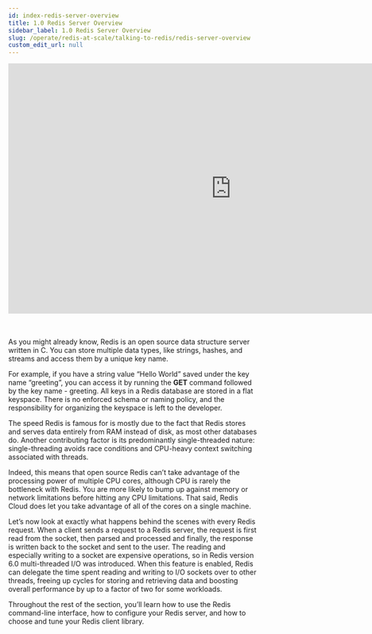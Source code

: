 ```yaml
---
id: index-redis-server-overview
title: 1.0 Redis Server Overview
sidebar_label: 1.0 Redis Server Overview
slug: /operate/redis-at-scale/talking-to-redis/redis-server-overview
custom_edit_url: null
---
```


<div align="center">
  <iframe
    width="896"
    height="504"
    src="https://www.youtube.com/embed/GnVvrLF7oeE"
    title="YouTube video player"
    frameborder="0"
    allow="accelerometer; autoplay; clipboard-write; encrypted-media; gyroscope; picture-in-picture"
    allowfullscreen></iframe>
</div>
<br />
<br />
<p>
  As you might already know, Redis is an open source data structure server
  written in C. You can store multiple data types, like strings, hashes, and
  streams and access them by a unique key name.
</p>

For example, if you have a string value “Hello World” saved under the key name “greeting”, you can access it by running the <b>GET</b> command followed by the key name - greeting. All keys in a Redis database are stored in a flat keyspace. There is no enforced schema or naming policy, and the responsibility for organizing the keyspace is left to the developer.

The speed Redis is famous for is mostly due to the fact that Redis stores and serves data entirely from RAM instead of disk, as most other databases do. Another contributing factor is its predominantly single-threaded nature: single-threading avoids race conditions and CPU-heavy context switching associated with threads.

Indeed, this means that open source Redis can’t take advantage of the processing power of multiple CPU cores, although CPU is rarely the bottleneck with Redis. You are more likely to bump up against memory or network limitations before hitting any CPU limitations. That said, Redis Cloud does let you take advantage of all of the cores on a single machine.

Let’s now look at exactly what happens behind the scenes with every Redis request. When a client sends a request to a Redis server, the request is first read from the socket, then parsed and processed and finally, the response is written back to the socket and sent to the user. The reading and especially writing to a socket are expensive operations, so in Redis version 6.0 multi-threaded I/O was introduced. When this feature is enabled, Redis can delegate the time spent reading and writing to I/O sockets over to other threads, freeing up cycles for storing and retrieving data and boosting overall performance by up to a factor of two for some workloads.

Throughout the rest of the section, you’ll learn how to use the Redis command-line interface, how to configure your Redis server, and how to choose and tune your Redis client library.
